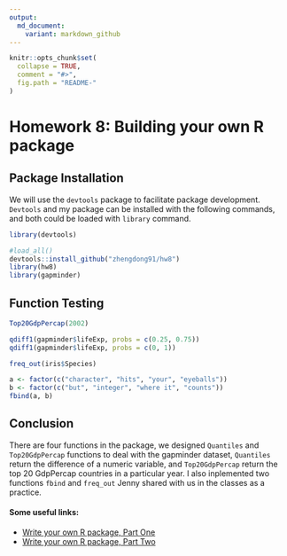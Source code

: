 ---
output:
  md_document:
    variant: markdown_github
---

```{r, echo = FALSE}
knitr::opts_chunk$set(
  collapse = TRUE,
  comment = "#>",
  fig.path = "README-"
)
```

# Homework 8: Building your own R package

## Package Installation
We will use the `devtools` package to facilitate package development. `Devtools` and my package can be installed with the following commands, and both could be loaded with `library` command.

```{r, tidy=TRUE}
library(devtools)
```

```{r, tidy=TRUE}
#load_all()
devtools::install_github("zhengdong91/hw8")
library(hw8)
library(gapminder)
```

## Function Testing

```{r, tidy=TRUE}
Top20GdpPercap(2002)
```

```{r, tidy=TRUE}
qdiff1(gapminder$lifeExp, probs = c(0.25, 0.75))
qdiff1(gapminder$lifeExp, probs = c(0, 1))
```

```{r, tidy=TRUE}
freq_out(iris$Species)
```

```{r, tidy=TRUE}
a <- factor(c("character", "hits", "your", "eyeballs"))
b <- factor(c("but", "integer", "where it", "counts"))
fbind(a, b)
```

## Conclusion

There are four functions in the package, we designed `Quantiles` and `Top20GdpPercap` functions to deal with the gapminder dataset, `Quantiles` return the difference of a numeric variable, and `Top20GdpPercap` return the top 20 GdpPercap countries in a particular year. I also inplemented two functions `fbind` and `freq_out` Jenny shared with us in the classes as a practice. 


#### Some useful links:
+ [Write your own R package, Part One](https://stat545-ubc.github.io/packages04_foofactors-package-01.html)
+ [Write your own R package, Part Two](https://stat545-ubc.github.io/packages05_foofactors-package-02.html)
